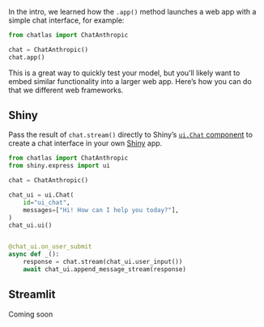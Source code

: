 In the intro, we learned how the `.app()` method launches a web app with a simple chat interface, for example:

```python
from chatlas import ChatAnthropic

chat = ChatAnthropic()
chat.app()
```

This is a great way to quickly test your model, but you'll likely want to embed similar functionality into a larger web app. Here's how you can do that we different web frameworks.

## Shiny

Pass the result of `chat.stream()` directly to Shiny's [`ui.Chat` component](https://shiny.posit.co/py/components/display-messages/chat/) to create a chat interface in your own [Shiny](https://shiny.rstudio.com/py) app.

```python
from chatlas import ChatAnthropic
from shiny.express import ui

chat = ChatAnthropic()

chat_ui = ui.Chat(
    id="ui_chat",
    messages=["Hi! How can I help you today?"],
)
chat_ui.ui()


@chat_ui.on_user_submit
async def _():
    response = chat.stream(chat_ui.user_input())
    await chat_ui.append_message_stream(response)
```

## Streamlit

Coming soon
